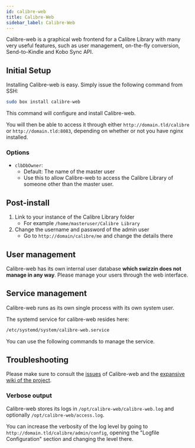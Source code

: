 ```yaml
---
id: calibre-web
title: Calibre-Web
sidebar_label: Calibre-Web
---
```


Calibre-web is a graphical web frontend for a Calibre Library with many very useful features, such as user management, on-the-fly conversion, Send-to-Kindle and Kobo Sync API.

## Initial Setup

Installing Calibre-web is easy. Simply issue the following command from SSH:

```bash main
sudo box install calibre-web
```

This command will configure and install Calibre-web.

You will then be able to access it through either `http://domain.tld/calibre` or `http://domain.tld:8083`, depending on whether or not you have nginx installed.

### Options


<InstallOptsWarning />

- `clbDbOwner`:
  - Default: The name of the master user
  - Use this to allow Calibre-web to access the Calibre Library of someone other than the master user.

## Post-install
1. Link to your instance of the Calibre Library folder
   - For example `/home/masteruser/Calibre Library`
2. Change the username and password of the admin user
   - Go to `http://domain/calibre/me` and change the details there


## User management
Calibre-web has its own internal user database **which swizzin does not manage in any way**. Please manage your users through the web interface.

## Service management

Calibre-web runs as its own single process with its own system user.


The systemd service for calibre-web resides here:

```bash
/etc/systemd/system/calibre-web.service
```

You can use the following commands to manage the service.


<SystemdTabs service="calibre-web"/>


## Troubleshooting


<Troubleshooting />

Please make sure to consult the [issues](https://github.com/janeczku/calibre-web/issues) of Calibre-web and the [expansive wiki of the project](https://github.com/janeczku/calibre-web/wiki). 

### Verbose output
Calibre-web stores its logs in `/opt/calibre-web/calibre-web.log` and optionally `/opt/calibre-web/access.log`.

You can increase the verbosity of the log level by going to `http://domain.tld/calibre/admin/config`, opening the "Logfile Configuration" section and changing the level there.